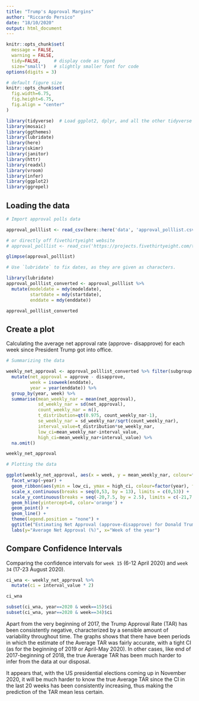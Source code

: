 ```yaml
---
title: "Trump's Approval Margins"
author: "Riccardo Persico"
date: "18/10/2020"
output: html_document
---
```



```r
knitr::opts_chunk$set(
  message = FALSE, 
  warning = FALSE, 
  tidy=FALSE,     # display code as typed
  size="small")   # slightly smaller font for code
options(digits = 3)

# default figure size
knitr::opts_chunk$set(
  fig.width=6.75, 
  fig.height=6.75,
  fig.align = "center"
)
```


```r
library(tidyverse)  # Load ggplot2, dplyr, and all the other tidyverse packages
library(mosaic)
library(ggthemes)
library(lubridate)
library(here)
library(skimr)
library(janitor)
library(httr)
library(readxl)
library(vroom)
library(infer)
library(ggplot2)
library(ggrepel)
```

## Loading the data

```r
# Import approval polls data

approval_polllist <- read_csv(here::here('data', 'approval_polllist.csv'))

# or directly off fivethirtyeight website
# approval_polllist <- read_csv('https://projects.fivethirtyeight.com/trump-approval-data/approval_polllist.csv') 

glimpse(approval_polllist)
```

```r
# Use `lubridate` to fix dates, as they are given as characters.

library(lubridate)
approval_polllist_converted <- approval_polllist %>% 
  mutate(modeldate = mdy(modeldate),
         startdate = mdy(startdate), 
         enddate = mdy(enddate))

approval_polllist_converted
```

## Create a plot

Calculating the average net approval rate (approve- disapprove) for each week since President Trump got into office.

```r

# Summarizing the data

weekly_net_approval <- approval_polllist_converted %>% filter(subgroup == "Voters") %>% 
  mutate(net_approval = approve - disapprove,
         week = isoweek(enddate),
         year = year(enddate)) %>%
  group_by(year, week) %>%
  summarise(mean_weekly_nar = mean(net_approval),
            sd_weekly_nar = sd(net_approval), 
            count_weekly_nar = n(),
            t_distribution=qt(0.975, count_weekly_nar-1),
            se_weekly_nar = sd_weekly_nar/sqrt(count_weekly_nar),
            interval_value=t_distribution*se_weekly_nar,
            low_ci=mean_weekly_nar-interval_value,
            high_ci=mean_weekly_nar+interval_value) %>% 
  na.omit()

weekly_net_approval
```


```r

# Plotting the data

ggplot(weekly_net_approval, aes(x = week, y = mean_weekly_nar, colour=factor(year))) + 
  facet_wrap(~year) +
  geom_ribbon(aes(ymin = low_ci, ymax = high_ci, colour=factor(year), fill=factor(year)), alpha=0.15) +
  scale_x_continuous(breaks = seq(0,53, by = 13), limits = c(0,53)) +
  scale_y_continuous(breaks = seq(-20,7.5, by = 2.5), limits = c(-21,7.5)) +
  geom_hline(yintercept=0, color='orange') +
  geom_point() + 
  geom_line() +
  theme(legend.position = "none") +
  ggtitle("Estimating Net Approval (approve-disapprove) for Donald Trump", subtitle = "Weekly average of all polls") +
  labs(y="Average Net Approval (%)", x="Week of the year")

```

## Compare Confidence Intervals

Comparing the confidence intervals for `week 15` (6-12 April 2020) and `week 34` (17-23 August 2020).

```r

ci_wna <- weekly_net_approval %>% 
  mutate(ci = interval_value * 2)

ci_wna

subset(ci_wna, year==2020 & week==15)$ci
subset(ci_wna, year==2020 & week==34)$ci

```


Apart from the very beginning of 2017, the Trump Approval Rate (TAR) has been consistently negative, characterized by a sensible amount of variability throughout time. The graphs shows that there have been periods in which the estimate of the Average TAR was fairly accurate, with a tight CI (as for the beginning of 2019 or April-May 2020). In other cases, like end of 2017-beginning of 2018, the true Average TAR has been much harder to infer from the data at our disposal. 
  
It appears that, with the US presidential elections coming up in November 2020, it will be much harder to know the true Average TAR since the CI in the last 20 weeks has been consistently increasing, thus making the prediction of the TAR mean less certain.

